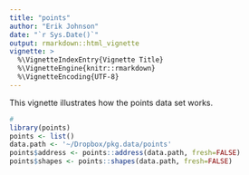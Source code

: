 ```yaml
---
title: "points"
author: "Erik Johnson"
date: "`r Sys.Date()`"
output: rmarkdown::html_vignette
vignette: >
  %\VignetteIndexEntry{Vignette Title}
  %\VignetteEngine{knitr::rmarkdown}
  %\VignetteEncoding{UTF-8}
---
```


This vignette illustrates how the points data set works. 

```r
# 
library(points)
points <- list()
data.path <- '~/Dropbox/pkg.data/points'
points$address <- points::address(data.path, fresh=FALSE)
points$shapes <- points::shapes(data.path, fresh=FALSE)
```
